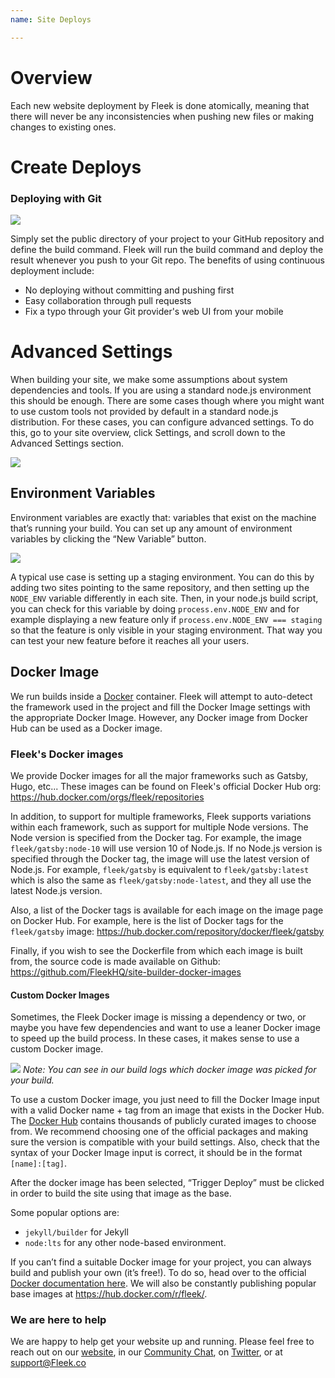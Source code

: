 ```yaml
---
name: Site Deploys

---
```


# Overview

Each new website deployment by Fleek is done atomically, meaning that there will never be any inconsistencies when pushing new files or making changes to existing ones.

# Create Deploys

### Deploying with Git

![](/images/deploySettings.png)

Simply set the public directory of your project to your GitHub repository and define the build command. Fleek will run the build command and deploy the result whenever you push to your Git repo. 
The benefits of using continuous deployment include:
  - No deploying without committing and pushing first
  - Easy collaboration through pull requests
  - Fix a typo through your Git provider's web UI from your mobile

# Advanced Settings

When building your site, we make some assumptions about system dependencies and tools. If you are using a standard node.js environment this should be enough. There are some cases though where you might want to use custom tools not provided by default in a standard node.js distribution. For these cases, you can configure advanced settings. To do this, go to your site overview, click Settings, and scroll down to the Advanced Settings section.

![](/images/advancedSettings.png)

## Environment Variables

Environment variables are exactly that: variables that exist on the machine that’s running your build. You can set up any amount of environment variables by clicking the “New Variable” button.

![](/images/environmentVariables.png)

A typical use case is setting up a staging environment. You can do this by adding two sites pointing to the same repository, and then setting up the `NODE_ENV` variable differently in each site. Then, in your node.js build script, you can check for this variable by doing `process.env.NODE_ENV` and for example displaying a new feature only if `process.env.NODE_ENV === staging` so that the feature is only visible in your staging environment. That way you can test your new feature before it reaches all your users.

## Docker Image

We run builds inside a [Docker](https://www.docker.com/resources/what-container) container. Fleek will attempt to auto-detect the framework used in the project and fill the Docker Image settings with the appropriate Docker Image. However, any Docker image from Docker Hub can be used as a Docker image.

### Fleek's Docker images

We provide Docker images for all the major frameworks such as Gatsby, Hugo, etc... These images can be found on Fleek's official Docker Hub org: <https://hub.docker.com/orgs/fleek/repositories>

In addition, to support for multiple frameworks, Fleek supports variations within each framework, such as support for multiple Node versions. The Node version is specified from the Docker tag. For example, the image `fleek/gatsby:node-10` will use version 10 of Node.js.
If no Node.js version is specified through the Docker tag, the image will use the latest version of Node.js. For example, `fleek/gatsby` is equivalent to `fleek/gatsby:latest` which is also the same as `fleek/gatsby:node-latest`, and they all use the latest Node.js version.

Also, a list of the Docker tags is available for each image on the image page on Docker Hub.
For example, here is the list of Docker tags for the `fleek/gatsby` image: <https://hub.docker.com/repository/docker/fleek/gatsby>

Finally, if you wish to see the Dockerfile from which each image is built from, the source code is made available on Github: <https://github.com/FleekHQ/site-builder-docker-images> 

#### Custom Docker Images
Sometimes, the Fleek Docker image is missing a dependency or two, or maybe you have few dependencies and want to use a leaner Docker image to speed up the build process. In these cases, it makes sense to use a custom Docker image.

![](/images/dockerlogs.png)
*Note: You can see in our build logs which docker image was picked for your build.*

To use a custom Docker image, you just need to fill the Docker Image input with a valid Docker name + tag from an image that exists in the Docker Hub. The [Docker Hub](https://hub.docker.com/) contains thousands of publicly curated images to choose from. We recommend choosing one of the official packages and making sure the version is compatible with your build settings. Also, check that the syntax of your Docker Image input is correct, it should be in the format `[name]:[tag]`.

After the docker image has been selected, “Trigger Deploy” must be clicked in order to build the site using that image as the base.

Some popular options are:
- `jekyll/builder` for Jekyll
- `node:lts` for any other node-based environment.

If you can’t find a suitable Docker image for your project, you can always build and publish your own (it’s free!). To do so, head over to the official [Docker documentation here](https://docs.docker.com/docker-hub/publish/publish/). We will also be constantly publishing popular base images at https://hub.docker.com/r/fleek/.


### We are here to help

We are happy to help get your website up and running. Please feel free to reach out on our [website](https://Fleek.co), in our [Community Chat](https://join.slack.com/t/fleek-public/shared_invite/zt-bxna7y1d-PbVdut4rgHt5jM6Zjg9g9A), on [Twitter](https://twitter.com/FleekHQ), or at support@Fleek.co